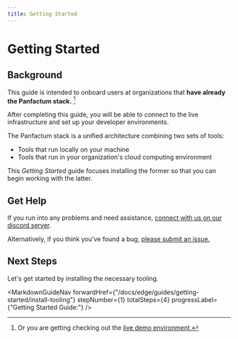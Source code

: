 ```yaml
---
title: Getting Started
---
```



# Getting Started

## Background

This guide is intended to onboard users at organizations that **have already the Panfactum stack.** [^1]

[^1]: Or you are getting checking out the [live demo environment.](/stack/demo/live)

After completing this guide, you will be able to connect to the live infrastructure and set up your developer
environments.

The Panfactum stack is a unified architecture combining two sets of tools:

- Tools that run locally on your machine
- Tools that run in your organization's cloud computing environment

This _Getting Started_ guide focuses installing the former so that you can begin working with the latter.

## Get Help

If you run into any problems and need assistance, [connect with us on our discord server](__discordServerLink__).

Alternatively, if you think you've found a bug, [please submit an issue.](https://github.com/Panfactum/stack/issues)

## Next Steps

Let's get started by installing the necessary tooling.

<MarkdownGuideNav
  forwardHref={"/docs/edge/guides/getting-started/install-tooling"}
  stepNumber={1}
  totalSteps={4}
  progressLabel={"Getting Started Guide:"}
/>
